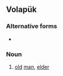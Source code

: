 ==Volapük==

===Alternative forms===
* {{l|vo|bayldikan}}

===Noun===
{{infl|vo|noun}}

# [[old]] [[man]], [[elder]]